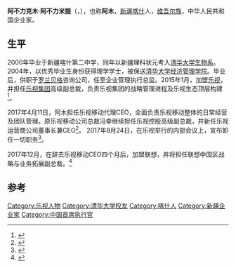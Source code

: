 '''阿不力克木·阿不力米提'''（{{lang-en|Ablikim Ablimit}}，{{bd|1981年|3月||}}），也称'''阿木'''，[[新疆|新疆]][[喀什|喀什]]人，[[维吾尔族|维吾尔族]]，中华人民共和国企业家。

== 生平 ==
2000年毕业于新疆喀什第二中学，同年以新疆理科状元考入[[清华大学生物系|清华大学生物系]]。2004年，以优秀毕业生身份获得理学学士，被保送[[清华大学经济管理学院|清华大学经济管理学院]]。毕业后，供职于[[罗兰贝格|罗兰贝格]]咨询公司，任至企业管理执行总监。2015年1月，加盟[[乐视|乐视]]，并担任[[乐视集团|乐视集团]]高级副总裁，负责乐视集团的战略管理进程及乐视生态顶层构建<ref>{{cite news|title=阿不力克木：“创”时代下的新疆人|url=http://www.xjfzb.com/contents/225/92308.html|accessdate=2016-09-02|agency=中国西部新闻网|archive-date=2017-03-05|archive-url=https://web.archive.org/web/20170305015646/http://www.xjfzb.com/contents/225/92308.html|dead-url=no}}</ref>。

2017年4月11日，阿木担任乐视移动代理CEO，全面负责乐视移动整体的日常经营及团队管理。原乐视移动公司总裁冯幸继续担任乐视控股高级副总裁，并新任乐视运营商公司董事长兼CEO<ref>{{cite news|title=乐视移动一周两件大事儿：阿木上位成新CEO 发布新品乐Pro3|url=http://finance.jrj.com.cn/2017/04/14143422319382.shtml|accessdate=2017-04-14|work=金融界|archive-date=2017-04-15|archive-url=https://web.archive.org/web/20170415012343/http://finance.jrj.com.cn/2017/04/14143422319382.shtml|dead-url=no}}</ref>。
2017年8月24日，在乐视举行的内部会议上，宣布卸任一切职务<ref>{{cite news|title=消息称贾跃亭在乐视最后一位重要老搭档离职|url=http://tech.sina.com.cn/i/2017-08-24/doc-ifykkfas6943764.shtml|accessdate=2017-08-24|work=新浪科技|archive-date=2017-08-24|archive-url=https://web.archive.org/web/20170824093323/http://tech.sina.com.cn/i/2017-08-24/doc-ifykkfas6943764.shtml|dead-url=no}}</ref>。

2017年12月，在辞去乐视移动CEO四个月后，加盟联想，并将担任联想中国区战略与业务拓展副总裁。<ref>{{Cite web|url=http://tech.sina.com.cn/i/2017-12-26/doc-ifypxrpp4128525.shtml|title=乐视移动前CEO阿木加盟联想 此前被称乐视最年轻高管|accessdate=2017-12-26|work=新浪科技|publisher=|archive-date=2017-12-26|archive-url=https://web.archive.org/web/20171226053521/http://tech.sina.com.cn/i/2017-12-26/doc-ifypxrpp4128525.shtml|dead-url=no}}</ref>

==参考==
{{reflist}}
{{乐视}}

{{DEFAULTSORT:A}}
[[Category:乐视人物|Category:乐视人物]]
[[Category:清华大学校友|Category:清华大学校友]]
[[Category:喀什人|Category:喀什人]]
[[Category:新疆企业家|Category:新疆企业家]]
[[Category:中国首席执行官|Category:中国首席执行官]]
